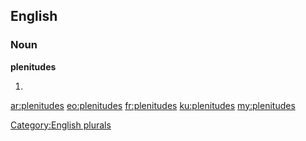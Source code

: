 ==English==

===Noun===
'''plenitudes'''

# {{plural of|plenitude}}

[[Category:English plurals]]

[[ar:plenitudes]]
[[eo:plenitudes]]
[[fr:plenitudes]]
[[ku:plenitudes]]
[[my:plenitudes]]